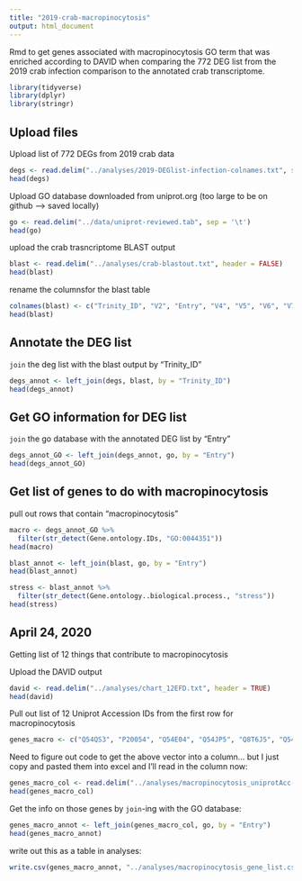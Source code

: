 ```yaml
---
title: "2019-crab-macropinocytosis"
output: html_document
---
```

Rmd to get genes associated with macropinocytosis GO term that was enriched according to DAVID when comparing the 772 DEG list from the 2019 crab infection comparison to the annotated crab transcriptome. 

```r
library(tidyverse)
library(dplyr)
library(stringr)
```

## Upload files
Upload list of 772 DEGs from 2019 crab data
```r
degs <- read.delim("../analyses/2019-DEGlist-infection-colnames.txt", sep = '\t')
head(degs)
```
Upload GO database downloaded from uniprot.org (too large to be on github --> saved locally)
```r
go <- read.delim("../data/uniprot-reviewed.tab", sep = '\t')
head(go)
```

upload the crab trasncriptome BLAST output
```r
blast <- read.delim("../analyses/crab-blastout.txt", header = FALSE)
head(blast)
```
rename the columnsfor the blast table
```r
colnames(blast) <- c("Trinity_ID", "V2", "Entry", "V4", "V5", "V6", "V7", "V8", "V9", "V10", "V11", "V12", "V13", "V14")
head(blast)
```

## Annotate the DEG list
`join` the deg list with the blast output by "Trinity_ID"

```r
degs_annot <- left_join(degs, blast, by = "Trinity_ID")
head(degs_annot)
```

## Get GO information for DEG list
`join` the go database with the annotated DEG list by "Entry"

```r
degs_annot_GO <- left_join(degs_annot, go, by = "Entry")
head(degs_annot_GO)
```

## Get list of genes to do with macropinocytosis
pull out rows that contain "macropinocytosis"

```r
macro <- degs_annot_GO %>%
  filter(str_detect(Gene.ontology.IDs, "GO:0044351"))
head(macro)
```

```r
blast_annot <- left_join(blast, go, by = "Entry")
head(blast_annot)
```

```r
stress <- blast_annot %>%
  filter(str_detect(Gene.ontology..biological.process., "stress"))
head(stress)
```

## April 24, 2020
Getting list of 12 things that contribute to macropinocytosis

Upload the DAVID output
```r
david <- read.delim("../analyses/chart_12EFD.txt", header = TRUE)
head(david)
```

Pull out list of 12 Uniprot Accession IDs from the first row for macropinocytosis
```r
genes_macro <- c("Q54QS3", "P20054", "Q54E04", "Q54JP5", "Q8T6J5", "Q54ES9", "Q55E60", "Q5VZK9", "Q54IZ9", "Q54GE3", "Q54JC8", "Q54J75")
```

Need to figure out code to get the above vector into a column... but I just copy and pasted them into excel and I'll read in the column now:
```r
genes_macro_col <- read.delim("../analyses/macropinocytosis_uniprotAcc-ids.csv")
head(genes_macro_col)
```

Get the info on those genes by `join`-ing with the GO database:
```r
genes_macro_annot <- left_join(genes_macro_col, go, by = "Entry")
head(genes_macro_annot)
```

write out this as a table in analyses:
```r
write.csv(genes_macro_annot, "../analyses/macropinocytosis_gene_list.csv", quote = FALSE, row.names = FALSE)
```




